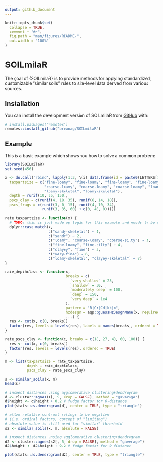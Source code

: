 ```yaml
---
output: github_document
---
```


<!-- README.md is generated from README.Rmd. Please edit that file -->

```r
knitr::opts_chunk$set(
  collapse = TRUE,
  comment = "#>",
  fig.path = "man/figures/README-",
  out.width = "100%"
)
```

# SOILmilaR

<!-- badges: start -->
<!-- badges: end -->

The goal of {SOILmilaR} is to provide methods for applying standardized, customizable "similar soils" rules to site-level data derived from various sources.

## Installation

You can install the development version of SOILmilaR from [GitHub](https://github.com/) with:

``` r
# install.packages("remotes")
remotes::install_github("brownag/SOILmilaR")
```

## Example

This is a basic example which shows you how to solve a common problem:

```r
library(SOILmilaR)
set.seed(456)

x <- do.call('rbind', lapply(1:3, \(i) data.frame(id = paste0(LETTERS[1:10], i),
  taxpartsize = c("fine-loamy", "fine-loamy", "fine-loamy", "fine-loamy",
                  "coarse-loamy", "coarse-loamy", "coarse-loamy", "loamy-skeletal",
                  "loamy-skeletal", "loamy-skeletal"),
  depth = runif(10, 35, 150),
  pscs_clay = c(runif(4, 18, 35), runif(6, 14, 18)),
  pscs_frags = c(runif(3, 0, 15), runif(4, 10, 34),
                 runif(3, 35, 60) + c(0, 40, 0)))))

rate_taxpartsize <- function(x) {
  # TODO: this is just made up logic for this example and needs to be updated
  dplyr::case_match(x,
                    c("sandy-skeletal") ~ 1,
                    c("sandy") ~ 2,
                    c("loamy", "coarse-loamy", "coarse-silty") ~ 3,
                    c("fine-loamy", "fine-silty") ~ 4,
                    c("clayey", "fine") ~ 5,
                    c("very-fine") ~ 6,
                    c("loamy-skeletal", "clayey-skeletal") ~ 7)
}

rate_depthclass <- function(x,
                            breaks = c(
                              `very shallow` = 25,
                              `shallow` = 50,
                              `moderately deep` = 100,
                              `deep` = 150,
                              `very deep` = 1e4
                            ),
                            pattern = "R|Cr|Cd|kk|m",
                            hzdesgn = aqp::guessHzDesgnName(x, required = TRUE),
                            ...) {
  res <- cut(x, c(0, breaks))
  factor(res, levels = levels(res), labels = names(breaks), ordered = TRUE)
}

rate_pscs_clay <- function(x, breaks = c(18, 27, 40, 60, 100)) {
  res <- cut(x, c(0, breaks))
  factor(res, levels = levels(res), ordered = TRUE)
}

m <- list(taxpartsize = rate_taxpartsize,
          depth = rate_depthclass,
          pscs_clay = rate_pscs_clay)

s <- similar_soils(x, m)
head(s)

# inspect distances using agglomerative clustering+dendrogram
d <- cluster::agnes(s[, 5, drop = FALSE], method = "gaverage")
d$height <- d$height + 0.2 # fudge factor for 0-distance
plot(stats::as.dendrogram(d), center = TRUE, type = "triangle")

# allow relative contrast ratings to be negative
# (i.e. ordinal factors, concept of "limiting")
# absolute value is still used for "similar" threshold
s2 <- similar_soils(x, m, absolute = FALSE)

# inspect distances unsing agglomerative clustering+dendrogram
d2 <- cluster::agnes(s2[, 5, drop = FALSE], method = "gaverage")
d2$height <- d2$height + 0.2 # fudge factor for 0-distance

plot(stats::as.dendrogram(d2), center = TRUE, type = "triangle")
```
